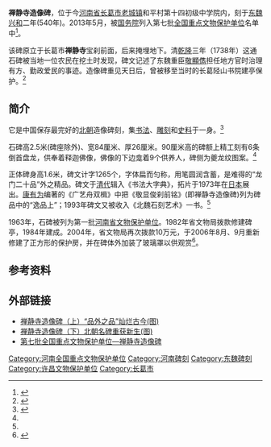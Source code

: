{{文物保护单位
| 级别 = 全国
| 图片 = 
| 名称 = 禅静寺造像碑
| 编号 = 7-1550
| 分类 = 石窟寺及石刻
| 时代 = [[南北朝|南北朝]]
| 所在 = [[河南省|河南省]][[长葛市|长葛市]]
| 登录 = 2013年5月
| Cat = 河南全国重点文物保护单位
}}
'''禅静寺造像碑'''，位于今[[河南省|河南省]][[长葛市|长葛市]][[老城镇_(长葛市)|老城镇]]和平村第十四初级中学院内，刻于[[东魏|东魏]][[兴和_(年号)|兴和]]二年(540年)。2013年5月，被[[中华人民共和国国务院|国务院]]列入第七批[[全国重点文物保护单位|全国重点文物保护单位]]名单中<ref name="简介">{{cite web |url=http://www.changge.so/news/7197.htm |language= |title=长葛市新增2处国家级文物保护单位 |publisher=长葛都市网 |date=2013年5月6日 |accessdate= |deadurl=yes |archiveurl=https://web.archive.org/web/20141129054851/http://www.changge.so/news/7197.htm |archivedate=2014年11月29日 }}</ref>。

该碑原立于长葛市'''禅静寺'''宝刹前面，后来掩埋地下。清[[乾隆|乾隆]]三年（1738年）这通石碑被当地一位农民在挖土时发现，碑文记述了东魏重臣[[敬顯儁|敬顯儁]]担任地方官时治理有方、勤政爱民的事迹。造像碑重见天日后，曾被移至当时的长葛陉山书院建亭保护。<ref >{{cite web |url=http://news.163.com/13/0705/02/9303EEV400014Q4P.html |language= |title=禅静寺造像碑（上）“品外之品”灿烂古今(图) |publisher=东方今报 |date=2013-07-05 |accessdate= |archive-date=2020-03-26 |archive-url=https://web.archive.org/web/20200326213425/http://news.163.com/13/0705/02/9303EEV400014Q4P.html |dead-url=no }}</ref>

== 简介 ==
它是中国保存最完好的[[北朝|北朝]]造像碑刻，集[[书法|书法]]、[[雕刻|雕刻]]和[[历史|史料]]于一身。<ref >{{cite web |url=http://news.163.com/13/0705/02/9303F1BN00014Q4P.html |language= |title=禅静寺造像碑（下）北朝名碑重获新生(图) |publisher=东方今报 |date=2013-07-05 |accessdate= |archive-date=2020-03-26 |archive-url=https://web.archive.org/web/20200326213425/http://news.163.com/13/0705/02/9303F1BN00014Q4P.html |dead-url=no }}</ref>

石碑高2.5米(碑座除外)、宽84厘米、厚26厘米。90厘米高的碑额上精工刻有6条倒首盘龙，供奉着释迦佛像，佛像的下边龛着9个供养人，碑侧为夔龙纹图案。<ref name="石刻"/>

正体碑身高1.6米，碑文计字1265个，字体扁而匀称，用笔圆润含蓄，是难得的“龙门二十品”外之精品。碑文于[[清代|清代]]辑入《书法大字典》，拓片于1973年在[[日本|日本]]展出。[[康有为|康有为]]编著的《广艺舟双楫》中把《敬显俊刹前铭》(即禅静寺造像碑)列为碑品中的“逸品上”；1993年碑文又被收入《北魏石刻艺术》一书。<ref name="石刻"/>

1963年，石碑被列为第一批[[河南省文物保护单位|河南省文物保护单位]]。1982年省文物局拨款修建碑亭，1984年建成。2004年，省文物局再次拨款10万元，于2006年8月、9月重新修建了正方形的保护房，并在碑体外加装了玻璃罩以供观赏<ref name="石刻">{{cite web |url=http://page.renren.com/601174461/note/904076500 |language= |title=许昌古墓葬石刻(国保) |publisher=人人网 |date=2013年5月13日 |accessdate= }}{{Dead link|date=2020年3月 |bot=InternetArchiveBot |fix-attempted=yes }}</ref>。

== 参考资料 ==

{{Reflist|2}}

== 外部链接 ==
*[http://news.163.com/13/0705/02/9303EEV400014Q4P.html 禅静寺造像碑（上）“品外之品”灿烂古今(图)] {{Wayback|url=http://news.163.com/13/0705/02/9303EEV400014Q4P.html |date=20200326213425 }}
*[http://news.163.com/13/0705/02/9303F1BN00014Q4P.html 禅静寺造像碑（下）北朝名碑重获新生(图)] {{Wayback|url=http://news.163.com/13/0705/02/9303F1BN00014Q4P.html |date=20200326213425 }}
*[http://www.hnta.cn/Gov/zwzx/jq/3883164081.shtml 第七批全国重点文物保护单位—禅静寺造像碑] {{Wayback|url=http://www.hnta.cn/Gov/zwzx/jq/3883164081.shtml |date=20200326213437 }}

{{河南全国重点文物保护单位}}
[[Category:河南全国重点文物保护单位|Category:河南全国重点文物保护单位]]
[[Category:河南碑刻|Category:河南碑刻]]
[[Category:东魏碑刻|Category:东魏碑刻]]
[[Category:许昌文物保护单位|Category:许昌文物保护单位]]
[[Category:长葛市|Category:长葛市]]